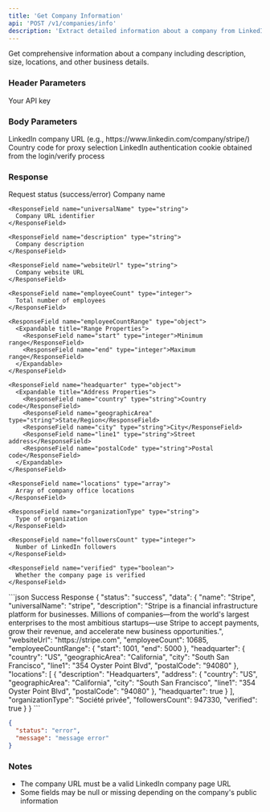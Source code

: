 ```yaml
---
title: 'Get Company Information'
api: 'POST /v1/companies/info'
description: 'Extract detailed information about a company from LinkedIn'
---
```


Get comprehensive information about a company including description, size, locations, and other business details.

### Header Parameters

<ParamField header="x-api-key" type="string" required>
  Your API key
</ParamField>

### Body Parameters

<ParamField body="company_url" type="string" required>
  LinkedIn company URL (e.g., https://www.linkedin.com/company/stripe/)
</ParamField>
<ParamField body="country" type="string" default="FR">
  Country code for proxy selection
</ParamField>
<ParamField body="login_cookie" type="string" required>
  LinkedIn authentication cookie obtained from the login/verify process
</ParamField>

### Response

<ResponseField name="status" type="string">
  Request status (success/error)
</ResponseField>

<ResponseField name="data" type="object">
  <Expandable title="Properties">
    <ResponseField name="name" type="string">
      Company name
    </ResponseField>

    <ResponseField name="universalName" type="string">
      Company URL identifier
    </ResponseField>

    <ResponseField name="description" type="string">
      Company description
    </ResponseField>

    <ResponseField name="websiteUrl" type="string">
      Company website URL
    </ResponseField>

    <ResponseField name="employeeCount" type="integer">
      Total number of employees
    </ResponseField>

    <ResponseField name="employeeCountRange" type="object">
      <Expandable title="Range Properties">
        <ResponseField name="start" type="integer">Minimum range</ResponseField>
        <ResponseField name="end" type="integer">Maximum range</ResponseField>
      </Expandable>
    </ResponseField>

    <ResponseField name="headquarter" type="object">
      <Expandable title="Address Properties">
        <ResponseField name="country" type="string">Country code</ResponseField>
        <ResponseField name="geographicArea" type="string">State/Region</ResponseField>
        <ResponseField name="city" type="string">City</ResponseField>
        <ResponseField name="line1" type="string">Street address</ResponseField>
        <ResponseField name="postalCode" type="string">Postal code</ResponseField>
      </Expandable>
    </ResponseField>

    <ResponseField name="locations" type="array">
      Array of company office locations
    </ResponseField>

    <ResponseField name="organizationType" type="string">
      Type of organization
    </ResponseField>

    <ResponseField name="followersCount" type="integer">
      Number of LinkedIn followers
    </ResponseField>

    <ResponseField name="verified" type="boolean">
      Whether the company page is verified
    </ResponseField>
  </Expandable>
</ResponseField>

<ResponseExample>
```json Success Response
{
  "status": "success",
  "data": {
    "name": "Stripe",
    "universalName": "stripe",
    "description": "Stripe is a financial infrastructure platform for businesses. Millions of companies—from the world's largest enterprises to the most ambitious startups—use Stripe to accept payments, grow their revenue, and accelerate new business opportunities.",
    "websiteUrl": "https://stripe.com",
    "employeeCount": 10685,
    "employeeCountRange": {
      "start": 1001,
      "end": 5000
    },
    "headquarter": {
      "country": "US",
      "geographicArea": "California",
      "city": "South San Francisco",
      "line1": "354 Oyster Point Blvd",
      "postalCode": "94080"
    },
    "locations": [
      {
        "description": "Headquarters",
        "address": {
          "country": "US",
          "geographicArea": "California",
          "city": "South San Francisco",
          "line1": "354 Oyster Point Blvd",
          "postalCode": "94080"
        },
        "headquarter": true
      }
    ],
    "organizationType": "Société privée",
    "followersCount": 947330,
    "verified": true
  }
}
```

```json Error Response
{
  "status": "error",
  "message": "message error"
}
```
</ResponseExample>


### Notes
- The company URL must be a valid LinkedIn company page URL
- Some fields may be null or missing depending on the company's public information
